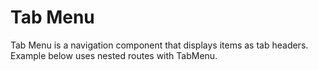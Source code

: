 
<Meta title="Primeng/menu" />

# Tab Menu

Tab Menu is a navigation component that displays items as tab headers. Example below uses nested routes with TabMenu.
